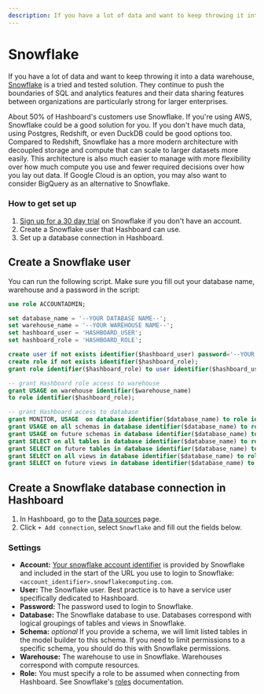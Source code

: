 ```yaml
---
description: If you have a lot of data and want to keep throwing it into a data warehouse, Snowflake is a tried and tested solution.
---
```


# Snowflake

If you have a lot of data and want to keep throwing it into a data warehouse,
[Snowflake](https://www.snowflake.com) is a tried and tested solution. They continue to push the
boundaries of SQL and analytics features and their data sharing features between organizations are
particularly strong for larger enterprises.

About 50% of Hashboard's customers use Snowflake. If you're using AWS, Snowflake could be a good solution
for you. If you don't have much data, using Postgres, Redshift, or even DuckDB could be good options
too. Compared to Redshift, Snowflake has a more modern architecture with decoupled storage and compute
that can scale to larger datasets more easily. This architecture is also much easier to manage with
more flexibility over how much compute you use and fewer required decisions over how you lay out data.
If Google Cloud is an option, you may also want to consider BigQuery as an alternative to Snowflake.

### How to get set up

1. [Sign up for a 30 day trial](https://signup.snowflake.com/) on Snowflake if you don't have an account.
2. Create a Snowflake user that Hashboard can use.
3. Set up a database connection in Hashboard.

## Create a Snowflake user

You can run the following script. Make sure you fill out your database name, warehouse and a password in the script:

```sql
use role ACCOUNTADMIN;

set database_name = '--YOUR DATABASE NAME--';
set warehouse_name = '--YOUR WAREHOUSE NAME--';
set hashboard_user = 'HASHBOARD_USER';
set hashboard_role = 'HASHBOARD_ROLE';

create user if not exists identifier($hashboard_user) password='--YOUR PASSWORD--';
create role if not exists identifier($hashboard_role);
grant role identifier($hashboard_role) to user identifier($hashboard_user);

-- grant Hashboard role access to warehouse
grant USAGE on warehouse identifier($warehouse_name)
to role identifier($hashboard_role);

-- grant Hashboard access to database
grant MONITOR, USAGE  on database identifier($database_name) to role identifier($hashboard_role);
grant USAGE on all schemas in database identifier($database_name) to role identifier($hashboard_role);
grant USAGE on future schemas in database identifier($database_name) to role identifier($hashboard_role);
grant SELECT on all tables in database identifier($database_name) to role identifier($hashboard_role);
grant SELECT on future tables in database identifier($database_name) to role identifier($hashboard_role);
grant SELECT on all views in database identifier($database_name) to role identifier($hashboard_role);
grant SELECT on future views in database identifier($database_name) to role identifier($hashboard_role);
```

## Create a Snowflake database connection in Hashboard

1. In Hashboard, go to the [Data sources](https://hashboard.com/app/p/data-sources) page.
2. Click `+ Add connection`, select `Snowflake` and fill out the fields below.

### Settings

- **Account:** [Your snowflake account identifier](https://docs.snowflake.com/en/user-guide/connecting.html#your-snowflake-account-identifier) is provided by Snowflake and included in the start of the URL you use to login to Snowflake: `<account_identifier>.snowflakecomputing.com`.
- **User:** The Snowflake user. Best practice is to have a service user specifically dedicated to Hashboard.
- **Password:** The password used to login to Snowflake.
- **Database:** The Snowflake database to use. Databases correspond with logical groupings of tables and views in Snowflake.
- **Schema:** _optional_ If you provide a schema, we will limit listed tables in the model builder to this schema. If you need to limit permissions to a specific schema, you should do this with Snowflake permissions.
- **Warehouse:** The warehouse to use in Snowflake. Warehouses correspond with compute resources.
- **Role:** You must specify a role to be assumed when connecting from Hashboard. See Snowflake's [roles](https://docs.snowflake.com/en/user-guide/security-access-control-overview.html#roles) documentation.
